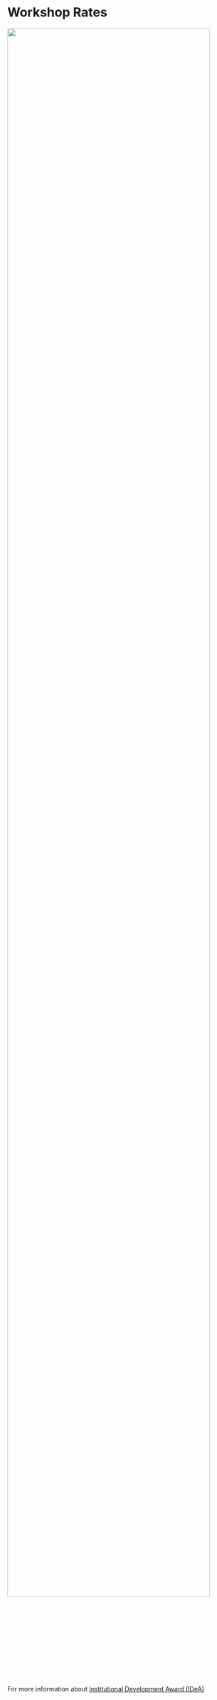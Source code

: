 # Workshop Rates{-} 

![](./Figures/Rates.png){width=95%}

For more information about [Institutional Development Award (IDeA)](https://www.nigms.nih.gov/capacity-building/division-for-research-capacity-building/institutional-development-award-%28idea%29)

